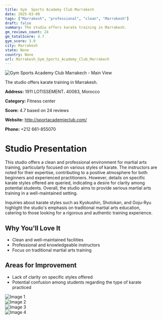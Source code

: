 ```yaml
---
title: Gym  Sports Academy Club Marrakech
date: 2025-03-08
tags: ["Marrakesh", "professional", "clean", "Marrakesh"]  
draft: false
summary: The studio offers karate training in Marrakesh.
gm_reviews_count: 24
gm_totalScore: 4.7
gym_score: 3.9
city: Marrakesh
state: None
country: None
url: Marrakesh_Gym_Sports_Academy_Club_Marrakech
---
```


<div className="aspect-[16/9] relative my-8">
  <img 
    src="https://lh5.googleusercontent.com/p/AF1QipNqlWTaeTndriUV_QYMKY4S-0dn5KnymVErZ6SB=w1920-h1080-k-no"
    alt="Gym  Sports Academy Club Marrakech - Main View"
    className="object-cover absolute inset-0 w-full h-full rounded-lg"
  />
</div>

The studio offers karate training in Marrakesh.

**Address:** 1911 LOTISSEMENT، 40083, Morocco

**Category:** Fitness center

**Score:** 4.7 based on 24 reviews

**Website:** http://sportacademieclub.com/

**Phone:** +212 661-855070

# Studio Presentation

This studio offers a clean and professional environment for martial arts training, particularly focused on various styles of karate. The instructors are noted for their expertise, contributing to a positive atmosphere for both beginners and experienced practitioners. However, details on specific karate styles offered are queried, indicating a desire for clarity among potential students. Overall, the studio aims to provide serious martial arts training in a well-maintained setting.

Inquiries about karate styles such as Kyokushin, Shotokan, and Goju-Ryu highlight the studio's emphasis on traditional martial arts education, catering to those looking for a rigorous and authentic training experience.

## Why You'll Love It

- Clean and well-maintained facilities
- Professional and knowledgeable instructors
- Focus on traditional martial arts training

## Areas for Improvement

- Lack of clarity on specific styles offered
- Potential confusion among students regarding the type of karate practiced

<div className="grid grid-cols-1 xl:grid-cols-2 gap-4 my-8">
<div className="aspect-[4/3] relative"><img src="https://lh5.googleusercontent.com/p/AF1QipNv8ev-Epey22qrMTm8uU-mGN-7k9pXxW-Dgn00=w1920-h1080-k-no" alt="Image 1" className="object-cover absolute inset-0 w-full h-full rounded-lg" /></div>
<div className="aspect-[4/3] relative"><img src="https://lh5.googleusercontent.com/p/AF1QipPOLtz_WAFbQOhc9apuURCcod8S_zlKk5rjgw2W=w1920-h1080-k-no" alt="Image 2" className="object-cover absolute inset-0 w-full h-full rounded-lg" /></div>
<div className="aspect-[4/3] relative"><img src="https://lh5.googleusercontent.com/p/AF1QipOmuwa1G9nIou2GULKam-_VkHcYgrFTEppQI2aI=w1920-h1080-k-no" alt="Image 3" className="object-cover absolute inset-0 w-full h-full rounded-lg" /></div>
<div className="aspect-[4/3] relative"><img src="https://lh5.googleusercontent.com/p/AF1QipOZat-woX8L5Er1Ki31GEG_ZJUlxChIClmMSj_P=w1920-h1080-k-no" alt="Image 4" className="object-cover absolute inset-0 w-full h-full rounded-lg" /></div>
</div>